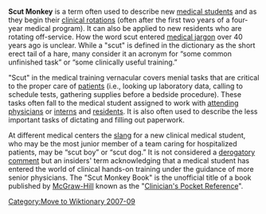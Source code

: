 [[Category:Move to Wiktionary 2007-09]]

{{Orphan|date=November 2006}} 
'''Scut Monkey''' is a term often used to describe new [[medical student]]s and as they begin their [[clinical rotation]]s (often after the first two years of a four-year medical program).  It can also be applied to new residents who are rotating off-service. How the word scut entered [[medical jargon]] over 40 years ago is unclear. While a "scut" is defined in the dictionary as the short erect tail of a hare, many consider it an acronym for “some common unfinished task” or “some clinically useful training.” 

"Scut" in the medical training vernacular covers menial tasks that are critical to the proper care of [[patient]]s (i.e., looking up laboratory data, calling to schedule tests, gathering supplies before a bedside procedure). These tasks often fall to the medical student assigned to work with [[attending physician]]s or [[intern]]s and [[Residency (medicine)|residents]]. It is also often used to describe the less important tasks of dictating and filling out paperwork.

At different medical centers the [[slang]] for a new clinical medical student, who may be the most junior member of a team caring for hospitalized patients, may be “scut boy” or “scut dog.” It is not considered a [[derogatory comment]] but an insiders' term acknowledging that a medical student has entered the world of clinical hands-on training under the guidance of more senior physicians. The "Scut Monkey Book" is the unofficial title of a book published by [[McGraw-Hill]] known as the "[[Clinician's Pocket Reference]]".

{{Uncategorized|date=August 2007}}